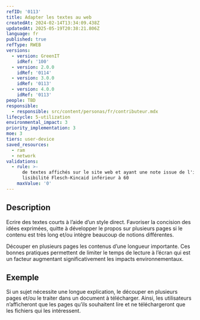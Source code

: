 ```yaml
---
refID: '0113'
title: Adapter les textes au web
createdAt: 2024-02-14T13:34:09.438Z
updatedAt: 2025-05-19T20:38:21.806Z
language: fr
published: true
refType: RWEB
versions:
  - version: GreenIT
    idRef: '100'
  - version: 2.0.0
    idRef: '0114'
  - version: 3.0.0
    idRef: '0113'
  - version: 4.0.0
    idRef: '0113'
people: TBD
responsible:
  - responsible: src/content/personas/fr/contributeur.mdx
lifecycle: 5-utilization
environmental_impact: 3
priority_implementation: 3
moe: 3
tiers: user-device
saved_resources:
  - ram
  - network
validations:
  - rule: >-
      de textes affichés sur le site web et ayant une note issue de l'indice de
      lisibilité Flesch-Kincaid inférieur à 60
    maxValue: '0'
---
```


## Description

Ecrire des textes courts à l’aide d’un style direct. Favoriser la concision des idées exprimées, quitte à développer le propos sur plusieurs pages si le contenu est très long et/ou intègre beaucoup de notions différentes.

Découper en plusieurs pages les contenus d’une longueur importante. Ces bonnes pratiques permettent de limiter le temps de lecture à l’écran qui est un facteur augmentant significativement les impacts environnementaux.

## Exemple

Si un sujet nécessite une longue explication, le découper en plusieurs pages et/ou le traiter dans un document à télécharger.
Ainsi, les utilisateurs n’afficheront que les pages qu’ils souhaitent lire et ne téléchargeront que les fichiers qui les intéressent.
